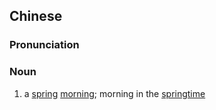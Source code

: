{{also|春晓}}
==Chinese==
{{zh-forms|s=春晓}}

===Pronunciation===
{{zh-pron
|m=chūnxiǎo
|c=ceon1 hiu2
|cat=n
}}

===Noun===
{{zh-noun}}

# a [[spring]] [[morning]]; morning in the [[springtime]]